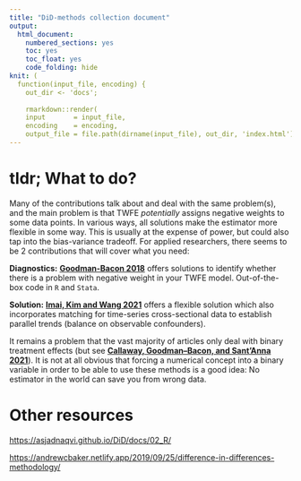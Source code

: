```yaml
---
title: "DiD-methods collection document"
output:
  html_document:
    numbered_sections: yes
    toc: yes
    toc_float: yes
    code_folding: hide
knit: ( 
  function(input_file, encoding) {
    out_dir <- 'docs';
    
    rmarkdown::render(
    input       = input_file,
    encoding    = encoding,
    output_file = file.path(dirname(input_file), out_dir, 'index.html') ) })
---
```


# tldr; What to do?
Many of the contributions talk about and deal with the same problem(s), and the main problem is that TWFE _potentially_ assigns negative weights to some data points. In various ways, all solutions make the estimator more flexible in some way. This is usually at the expense of power, but could also tap into the bias-variance tradeoff. For applied researchers, there seems to be 2 contributions that will cover what you need:

**Diagnostics:** [**Goodman-Bacon 2018**](problems.html) offers solutions to identify whether there is a problem with negative weight in your TWFE model. Out-of-the-box code in `R` and `Stata`.

**Solution:** [**Imai, Kim and Wang 2021**](solutions.html) offers a flexible solution which also incorporates matching for time-series cross-sectional data to establish parallel trends (balance on observable confounders).


It remains a problem that the vast majority of articles only deal with binary treatment effects (but see [**Callaway, Goodman–Bacon, and Sant'Anna 2021**](https://arxiv.org/abs/2107.02637)). It is not at all obvious that forcing a numerical concept into a binary variable in order to be able to use these methods is a good idea: No estimator in the world can save you from wrong data.


# Other resources

<https://asjadnaqvi.github.io/DiD/docs/02_R/>

<https://andrewcbaker.netlify.app/2019/09/25/difference-in-differences-methodology/>

